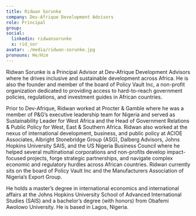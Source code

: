 ```yaml
---
title: Ridwan Sorunke
company: Dev-Afrique Development Advisors
role: Principal
group:
social:
  linkedin: ridwansorunke
  x: rid_sor
avatar: ./media/ridwan-sorunke.jpg
pronouns: He/Him
---
```

Ridwan Sorunke is a Principal Advisor at Dev-Afrique Development Advisors where he drives inclusive and sustainable development across Africa. He is also the founder and member of the board of Policy Vault Inc, a non-profit organization dedicated to providing access to hard-to-reach government policies, regulations, and investment guides in African countries.

Prior to Dev-Afrique, Ridwan worked at Procter & Gamble where he was a member of P&G’s executive leadership team for Nigeria and served as Sustainability Leader for West Africa and the Head of Government Relations & Public Policy for West, East & Southern Africa. Ridwan also worked at the nexus of international development, business, and public policy at ACIOE Associates, Albright Stonebridge Group (ASG), Dalberg Advisors, Johns Hopkins University SAIS, and the US Nigeria Business Council where he helped several multinational corporations and non-profits develop impact-focused projects, forge strategic partnerships, and navigate complex economic and regulatory hurdles across African countries. Ridwan currently sits on the board of Policy Vault Inc and the Manufacturers Association of Nigeria’s Export Group.

He holds a master’s degree in international economics and international affairs at the Johns Hopkins University School of Advanced International Studies (SAIS) and a bachelor’s degree (with honors) from Obafemi Awolowo University. He is based in Lagos, Nigeria.